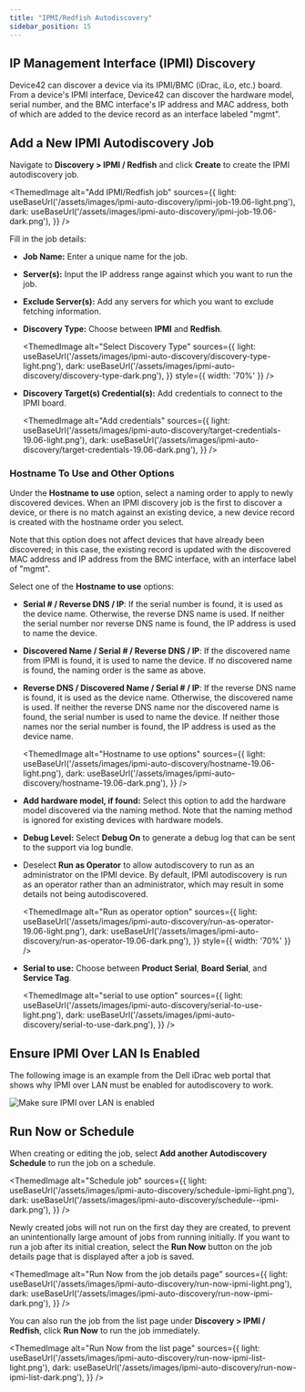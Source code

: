 ```yaml
---
title: "IPMI/Redfish Autodiscovery"
sidebar_position: 15
---
```



## IP Management Interface (IPMI) Discovery

Device42 can discover a device via its IPMI/BMC (iDrac, iLo, etc.) board. From a device's IPMI interface, Device42 can discover the hardware model, serial number, and the BMC interface's IP address and MAC address, both of which are added to the device record as an interface labeled "mgmt".

## Add a New IPMI Autodiscovery Job

Navigate to **Discovery > IPMI / Redfish** and click **Create** to create the IPMI autodiscovery job. 

<ThemedImage
  alt="Add IPMI/Redfish job"
  sources={{
    light: useBaseUrl('/assets/images/ipmi-auto-discovery/ipmi-job-19.06-light.png'),
    dark: useBaseUrl('/assets/images/ipmi-auto-discovery/ipmi-job-19.06-dark.png'),
  }}
/>

Fill in the job details:

- **Job Name:** Enter a unique name for the job. 
- **Server(s):** Input the IP address range against which you want to run the job. 
- **Exclude Server(s):** Add any servers for which you want to exclude fetching information.
- **Discovery Type:** Choose between **IPMI** and **Redfish**.
  
  <ThemedImage
  alt="Select Discovery Type"
  sources={{
      light: useBaseUrl('/assets/images/ipmi-auto-discovery/discovery-type-light.png'),
      dark: useBaseUrl('/assets/images/ipmi-auto-discovery/discovery-type-dark.png'),
  }}
  style={{ width: '70%' }} 
  />
  
- **Discovery Target(s) Credential(s):** Add credentials to connect to the IPMI board.
  
  <ThemedImage
  alt="Add credentials"
  sources={{
      light: useBaseUrl('/assets/images/ipmi-auto-discovery/target-credentials-19.06-light.png'),
      dark: useBaseUrl('/assets/images/ipmi-auto-discovery/target-credentials-19.06-dark.png'),
  }}
  />


### Hostname To Use and Other Options

Under the **Hostname to use** option, select a naming order to apply to newly discovered devices. When an IPMI discovery job is the first to discover a device, or there is no match against an existing device, a new device record is created with the hostname order you select. 

Note that this option does not affect devices that have already been discovered; in this case, the existing record is updated with the discovered MAC address and IP address from the BMC interface, with an interface label of "mgmt". 

Select one of the **Hostname to use** options:
- **Serial # / Reverse DNS / IP**: If the serial number is found, it is used as the device name. Otherwise, the reverse DNS name is used. If neither the serial number nor reverse DNS name is found, the IP address is used to name the device.
- **Discovered Name / Serial # / Reverse DNS / IP**: If the discovered name from IPMI is found, it is used to name the device. If no discovered name is found, the naming order is the same as above.
- **Reverse DNS / Discovered Name / Serial # / IP**: If the reverse DNS name is found, it is used as the device name. Otherwise, the discovered name is used. If neither the reverse DNS name nor the discovered name is found, the serial number is used to name the device. If neither those names nor the serial number is found, the IP address is  used as the device name.
  
  <ThemedImage
    alt="Hostname to use options"
    sources={{
      light: useBaseUrl('/assets/images/ipmi-auto-discovery/hostname-19.06-light.png'),
      dark: useBaseUrl('/assets/images/ipmi-auto-discovery/hostname-19.06-dark.png'),
    }}
  />

- **Add hardware model, if found:** Select this option to add the hardware model discovered via the naming method. Note that the naming method is ignored for existing devices with hardware models.
- **Debug Level:** Select **Debug On** to generate a debug log that can be sent to the support via log bundle.
- Deselect **Run as Operator** to allow autodiscovery to run as an administrator on the IPMI device. By default, IPMI autodiscovery is run as an operator rather than an administrator, which may result in some details not being autodiscovered. 

  <ThemedImage
    alt="Run as operator option"
    sources={{
      light: useBaseUrl('/assets/images/ipmi-auto-discovery/run-as-operator-19.06-light.png'),
      dark: useBaseUrl('/assets/images/ipmi-auto-discovery/run-as-operator-19.06-dark.png'),
    }}
    style={{ width: '70%' }} 
  />

- **Serial to use:** Choose between **Product Serial**, **Board Serial**, and **Service Tag**.

  <ThemedImage
    alt="serial to use option"
    sources={{
      light: useBaseUrl('/assets/images/ipmi-auto-discovery/serial-to-use-light.png'),
      dark: useBaseUrl('/assets/images/ipmi-auto-discovery/serial-to-use-dark.png'),
    }}
  />

## Ensure IPMI Over LAN Is Enabled

The following image is an example from the Dell iDrac web portal that shows why IPMI over LAN must be enabled for autodiscovery to work.

![Make sure IPMI over LAN is enabled](/assets/images/ipmi-settings.png)


## Run Now or Schedule

When creating or editing the job, select **Add another Autodiscovery Schedule** to run the job on a schedule.

<ThemedImage
  alt="Schedule job"
  sources={{
    light: useBaseUrl('/assets/images/ipmi-auto-discovery/schedule-ipmi-light.png'),
    dark: useBaseUrl('/assets/images/ipmi-auto-discovery/schedule--ipmi-dark.png'),
  }}
/>


Newly created jobs will not run on the first day they are created, to prevent an unintentionally large amount of jobs from running initially. If you want to run a job after its initial creation, select the **Run Now** button on the job details page that is displayed after a job is saved.

<ThemedImage
  alt="Run Now from the job details page"
  sources={{
    light: useBaseUrl('/assets/images/ipmi-auto-discovery/run-now-ipmi-light.png'),
    dark: useBaseUrl('/assets/images/ipmi-auto-discovery/run-now-ipmi-dark.png'),
  }}
/>

You can also run the job from the list page under **Discovery > IPMI / Redfish**, click **Run Now** to run the job immediately.

<ThemedImage
  alt="Run Now from the list page"
  sources={{
    light: useBaseUrl('/assets/images/ipmi-auto-discovery/run-now-ipmi-list-light.png'),
    dark: useBaseUrl('/assets/images/ipmi-auto-discovery/run-now-ipmi-list-dark.png'),
  }}
/>
